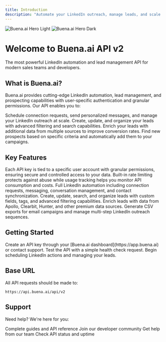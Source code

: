 ```yaml
---
title: Introduction
description: "Automate your LinkedIn outreach, manage leads, and scale your prospecting with Buena.ai API v2"
---
```


<img
  className="block dark:hidden"
  src="/logo/dark-logo.png"
  alt="Buena.ai Hero Light"
/>
<img
  className="hidden dark:block"
  src="/logo/buena_white_logo.avif"
  alt="Buena.ai Hero Dark"
/>

# Welcome to Buena.ai API v2

The most powerful LinkedIn automation and lead management API for modern sales teams and developers.

## What is Buena.ai?

Buena.ai provides cutting-edge LinkedIn automation, lead management, and prospecting capabilities with user-specific authentication and granular permissions. Our API enables you to:

<CardGroup cols={2}>
  <Card
    title="LinkedIn Automation"
    icon="linkedin"
    href="/api-reference/linkedin/schedule-action"
  >
    Schedule connection requests, send personalized messages, and manage your
    LinkedIn outreach at scale.
  </Card>
  <Card title="Lead Management" icon="users" href="/api-reference/leads/list">
    Create, update, and organize your leads with advanced filtering and search
    capabilities.
  </Card>
  <Card
    title="Lead Enrichment"
    icon="sparkles"
    href="/api-reference/enrich/leads"
  >
    Enrich your leads with additional data from multiple sources to improve
    conversion rates.
  </Card>
  <Card
    title="Prospecting"
    icon="search"
    href="/api-reference/prospecting/search"
  >
    Find new prospects based on specific criteria and automatically add them to
    your campaigns.
  </Card>
</CardGroup>

## Key Features

<AccordionGroup>
  <Accordion title="User-Specific API Keys">
    Each API key is tied to a specific user account with granular permissions, ensuring secure and controlled access to your data.
  </Accordion>
  <Accordion title="Rate Limiting & Usage Tracking">
  Built-in rate limiting protects against abuse while usage tracking helps you
  monitor API consumption and costs.
</Accordion>
  <Accordion title="Comprehensive LinkedIn Integration">
  Full LinkedIn automation including connection requests, messaging,
  conversation management, and contact synchronization.
</Accordion>
  <Accordion title="Advanced Lead Management">
  Create, update, search, and organize leads with custom fields, tags, and
  advanced filtering capabilities.
</Accordion>
  <Accordion title="Multi-Source Data Enrichment">
    Enrich leads with data from Apollo, Clearbit, Hunter, and other premium data
    sources.
  </Accordion>

  <Accordion title="Campaign Management">
    Generate CSV exports for email campaigns and manage multi-step LinkedIn outreach sequences.
  </Accordion>
</AccordionGroup>

## Getting Started

<Steps>
  <Step title="Get Your API Key">
    Create an API key through your [Buena.ai dashboard](https://app.buena.ai) or
    contact support.
  </Step>
  <Step title="Make Your First Request">
    Test the API with a simple health check request.
  </Step>
  <Step title="Start Automating">
    Begin scheduling LinkedIn actions and managing your leads.
  </Step>
</Steps>

## Base URL

All API requests should be made to:

```
https://api.buena.ai/api/v2
```

## Support

Need help? We're here for you:

<CardGroup cols={2}>
  <Card title="Documentation" icon="book" href="/quickstart">
    Complete guides and API reference
  </Card>
  <Card
    title="Discord Community"
    icon="discord"
    href="https://discord.gg/Hb4Y9Rgh6E"
  >
    Join our developer community
  </Card>
  <Card title="Email Support" icon="envelope" href="mailto:support@buena.ai">
    Get help from our team
  </Card>
  <Card title="Status Page" icon="chart-line" href="https://status.buena.ai">
    Check API status and uptime
  </Card>
</CardGroup>
